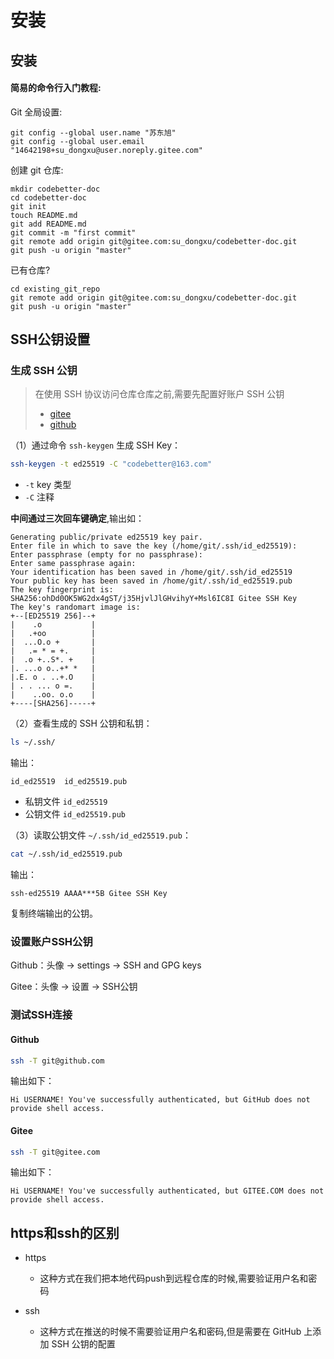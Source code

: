 # 安装

## 安装

#### 简易的命令行入门教程:

Git 全局设置:

```
git config --global user.name "苏东旭"
git config --global user.email "14642198+su_dongxu@user.noreply.gitee.com"
```

创建 git 仓库:

```
mkdir codebetter-doc
cd codebetter-doc
git init 
touch README.md
git add README.md
git commit -m "first commit"
git remote add origin git@gitee.com:su_dongxu/codebetter-doc.git
git push -u origin "master"
```

已有仓库?

```
cd existing_git_repo
git remote add origin git@gitee.com:su_dongxu/codebetter-doc.git
git push -u origin "master"
```



## SSH公钥设置

### 生成 SSH 公钥

> 在使用 SSH 协议访问仓库仓库之前,需要先配置好账户 SSH 公钥
>
> - [gitee](https://help.gitee.com/base/account/SSH%E5%85%AC%E9%92%A5%E8%AE%BE%E7%BD%AE)
> - [github](https://docs.github.com/zh/authentication/connecting-to-github-with-ssh/generating-a-new-ssh-key-and-adding-it-to-the-ssh-agent)

（1）通过命令 `ssh-keygen` 生成 SSH Key：

```bash
ssh-keygen -t ed25519 -C "codebetter@163.com"
```

- `-t` key 类型
- `-C` 注释

**中间通过三次回车键确定**,输出如：

```
Generating public/private ed25519 key pair.
Enter file in which to save the key (/home/git/.ssh/id_ed25519):
Enter passphrase (empty for no passphrase):
Enter same passphrase again:
Your identification has been saved in /home/git/.ssh/id_ed25519
Your public key has been saved in /home/git/.ssh/id_ed25519.pub
The key fingerprint is:
SHA256:ohDd0OK5WG2dx4gST/j35HjvlJlGHvihyY+Msl6IC8I Gitee SSH Key
The key's randomart image is:
+--[ED25519 256]--+
|    .o           |
|   .+oo          |
|  ...O.o +       |
|   .= * = +.     |
|  .o +..S*. +    |
|. ...o o..+* *   |
|.E. o . ..+.O    |
| . . ... o =.    |
|    ..oo. o.o    |
+----[SHA256]-----+
```

（2）查看生成的 SSH 公钥和私钥：

```bash
ls ~/.ssh/
```

输出：

```
id_ed25519  id_ed25519.pub
```

- 私钥文件 `id_ed25519`
- 公钥文件 `id_ed25519.pub`

（3）读取公钥文件 `~/.ssh/id_ed25519.pub`：

```bash
cat ~/.ssh/id_ed25519.pub
```

输出：

```
ssh-ed25519 AAAA***5B Gitee SSH Key
```

复制终端输出的公钥。



### 设置账户SSH公钥

Github：头像 → settings → SSH and GPG keys

Gitee：头像 → 设置 → SSH公钥



### 测试SSH连接

#### Github

```bash
ssh -T git@github.com
```

输出如下：

```
Hi USERNAME! You've successfully authenticated, but GitHub does not provide shell access.
```

#### Gitee

```bash
ssh -T git@gitee.com
```

输出如下：

```
Hi USERNAME! You've successfully authenticated, but GITEE.COM does not provide shell access.
```



## https和ssh的区别

- https
  - 这种方式在我们把本地代码push到远程仓库的时候,需要验证用户名和密码


- ssh
  - 这种方式在推送的时候不需要验证用户名和密码,但是需要在 GitHub 上添加 SSH 公钥的配置

